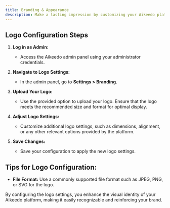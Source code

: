 ```yaml
---
title: Branding & Appearance
description: Make a lasting impression by customizing your Aikeedo platform with a unique logo. Follow these steps to configure the logo settings and enhance your site's visual identity.
---
```


## Logo Configuration Steps

1. **Log in as Admin:**

   - Access the Aikeedo admin panel using your administrator credentials.

2. **Navigate to Logo Settings:**

   - In the admin panel, go to **Settings > Branding**.

3. **Upload Your Logo:**

   - Use the provided option to upload your logo. Ensure that the logo meets the recommended size and format for optimal display.

4. **Adjust Logo Settings:**

   - Customize additional logo settings, such as dimensions, alignment, or any other relevant options provided by the platform.

5. **Save Changes:**
   - Save your configuration to apply the new logo settings.

## Tips for Logo Configuration:

- **File Format:** Use a commonly supported file format such as JPEG, PNG, or SVG for the logo.

By configuring the logo settings, you enhance the visual identity of your Aikeedo platform, making it easily recognizable and reinforcing your brand.